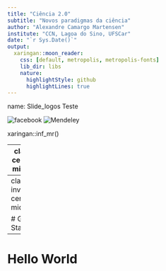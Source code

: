 ```yaml
---
title: "Ciência 2.0"
subtitle: "Novos paradigmas da ciência"
author: "Alexandre Camargo Martensen"
institute: "CCN, Lagoa do Sino, UFSCar"
date: "`r Sys.Date()`"
output:
  xaringan::moon_reader:
    css: [default, metropolis, metropolis-fonts]
    lib_dir: libs
    nature:
      highlightStyle: github
      highlightLines: true
---
```

name: Slide_logos
Teste

![facebook](https://facebookbrand.com/wp-content/uploads/2019/04/f_logo_RGB-Hex-Blue_512.png)
![Mendeley](https://www.uib.no/sites/w3.uib.no/files/styles/content_main/public/media/mendeley-logo.jpg?itok=E_lTvdI_&timestamp=1554891870)

xaringan::inf_mr()

---
class: center, middle



---
class: inverse, center, middle

# Get Started

---

# Hello World

